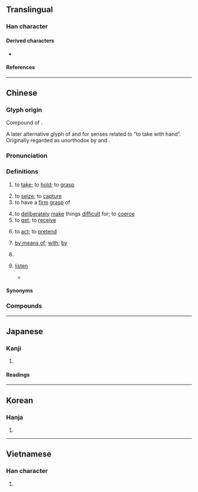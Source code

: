 {{also|拏}}
{{character info}}
==Translingual==
{{stroke order|strokes=10}}

===Han character===
{{Han char|rn=64|rad=手|as=06|sn=10|four=80502|canj=ORQ|ids=⿱合手}}

====Derived characters====
* {{l|mul|[[𠌧]], [[嗱]], [[𫱗]], [[𢲡]], [[𣗯]], [[鎿]], [[镎]], [[𫦏]]}}

====References====
{{Han ref|kx=0429.010|dkj=12015|dj=0777.190|hdz=31864.030|uh=62FF}}

----

==Chinese==
{{zh-forms|alt=拏,挐,㧱}}

===Glyph origin===
{{Han etym}}
Compound of {{l|zh|[[合]][[手]]}}.

A later alternative glyph of {{l|zh|拏}} and {{l|zh|挐}} for senses related to “to take with hand”. Originally regarded as unorthodox by ''{{w|Zhengzitong}}'' and ''{{w|Zihui}}''.

===Pronunciation===
{{zh-pron
|m=ná
|m-s=na2
|dg=на1
|c=naa4
|c-t=
|g=la4
|h=pfs=nâ;gd=na1
|j=na1
|mb=nà
|md=nā
|mn=ml,jj,tw:ná/ml:nâ
|mn-t=na2
|w=1'na,3na,1'no,3no,1'ne
|w_note=1'na,3na = literary, 1'no,3no = vernacular, 1'ne = ‘to carry’
|x=la1/la2
|x_note=la1 in 拿得來; la2 in 拿手
|oc=y
|ma=y
|cat=v,prep,c:intj
}}

===Definitions===
{{zh-hanzi}}

# to [[take]]; to [[hold]]; to [[grasp]]
#: {{zh-x|我 拿 著[着]{zhe} 一 杯 水|I am '''holding''' a cup of water.}}
#: {{zh-x|別 把 書 拿走。|Don't '''take''' away the book.}}
# to [[seize]]; to [[capture]]
# to have a [[firm]] [[grasp]] of
#: {{zh-x|拿權|to hold the reins}}
#: {{zh-x|拿不准|to be unsure}}
# to [[deliberately]] [[make]] things [[difficult]] for; to [[coerce]]
# to [[get]]; to [[receive]]
#: {{zh-x|拿 獎牌|to get medals}}
#: {{zh-x|我 拿 了 亞軍。|I was the runner-up.}}
# to [[act]]; to [[pretend]]
#: {{zh-x|拿.架子{zi}|to put on airs}}
# [[by means of]]; [[with]]; [[by]]
#: {{zh-x|拿 筆 寫字|to write with a pen/pencil}}
#: {{zh-x|拿 事實 證明|prove with facts}}
# {{n-g|used to introduce the target of a following verb phrase}}
#: {{zh-x|拿 我 開玩笑|make fun of me}}
#: {{zh-x|我 拿 他 沒有 辦法。|I can't do anything with him.}}
# {{lb|zh|Cantonese}} {{n-g|an interjection used before one explains something:}} [[listen]]
#* {{quote-web|zh|date=2012-11-23|author=|title={{lang|zh|梁振英有關山頂物業的聲明}}|work=|trans-work=|url=https://www.ceo.gov.hk/archive/2017/pdf/CE_Statement.pdf}}
#*: {{zh-x|拿，我 同 你 講，我 就 肯定 一樣 野{je5}，就 係 嗰 間 房，我 入去 住 嘅 時候 整 嘅。||C}}
#*: {{zh-x|拿，停車場 呢，有 無{mou5} 上蓋 呢，有 疏罅 有 嘢 我 記得 嘅，@[…]||C}}

====Synonyms====
{{zh-dial}}
{{zh-dial|用-2}}

===Compounds===
{{zh-der|巴拿馬|一地胡拿|巴拿馬市|最拿手|并贓拿敗|加拿大|併贓拿賊|士巴拿|大拿|十拿九穩|拿獲|拿不了|拿手|拿印把兒|拿著腔兒|拿賊見贓|手到拿來|拿三道五|拿刀靶兒|拿三撇四|拿翹|拿把|拿身分|拿辦|拿刀動杖|拿把不住|拿槍桿|拿雲捉月|拿架子|拿賊拿贓|拿話|拿訛頭|拿腿|拿腔拿調|拿住|拿下|挾細拿粗|拿捻|拿出|拿羊|拿雲握霧|拿不准|拿粗挾細|拿一把|拿手好戲|拿毛|拿不住|拿樁|拿老|拿總|拿腳|拿事|拿岔兒|拿派頭|拿得起|拿手絕活|拿滑|拿發|拿腰|拿大頂|拿定|拿手菜|捉拿|拿腔作勢|拿秤|擒虎拿蛟|拿款|拿不穩|拿喬|拿班|拿死蛇|拿不起來|拘拿|拿鴨子|生擒活拿|狗拿耗子|拿大|拿問|拿不定|捕影拿風|拿急|捕拿|拿主意|當艄拿舵|拿權|拿情|拿得住|拿穩|推拿|挨拿|拿糖作醋|握雲拿霧|拿板弄勢|拿人|拿空子|拿下馬來|拿班作勢|拿捏|拿三道三|拿筆桿|拿三道四|拿拐|拿拌|握霧拿雲|拿矯|擒拿|捉鼠拿貓|拿雲手|手拿花|約拿書|飭拿|追拿|虎擲龍拿|馬拿瓜|難拿|訪拿|躧拿|逐拿|緝拿|勒拿河|桑拿|拿摩溫|拿破崙}}

{{zh-cat|Beginning}}

----

==Japanese==

===Kanji===
{{ja-kanji|grade=|rs=手06}}

# {{rfdef|ja|sort=手06}}

====Readings====
{{ja-readings
|on=だ, な
|kun=ひ-く
}}

----

==Korean==

===Hanja===
{{ko-hanja|잡다|잡을|나}}

# {{hanja form of|나|to take}}

----

==Vietnamese==

===Han character===
{{vi-readings|reading=nã, nạ, nả, nà|rs=手06}}

# {{rfdef|vi|sort=手06}}